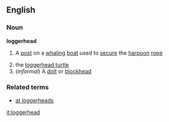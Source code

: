 ==English==
===Noun===
'''loggerhead'''
#{{nautical}} A [[post]] on a [[whaling]] [[boat]] used to [[secure]] the [[harpoon]] [[rope]]
# the [[loggerhead turtle]]
#(''informal'') A [[dolt]] or [[blockhead]]
===Related terms===
*[[at loggerheads]]

[[it:loggerhead]]